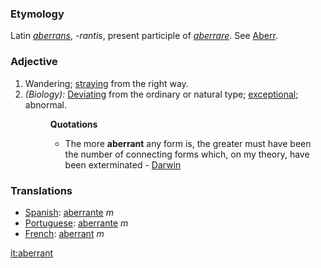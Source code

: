 ===Etymology===
Latin ''[[aberrans]]'', ''-rantis'', present participle of ''[[aberrare]]''. See [[Aberr]].
===Adjective===
#Wandering; [[straying]] from the right way.
#''(Biology):'' [[Deviating]] from the ordinary or natural type; [[exceptional]]; abnormal.
#:'''Quotations'''
#:*The more '''aberrant''' any form is, the greater must have been the number of connecting forms which, on my theory, have been exterminated - [[Darwin]]
=== Translations ===
*[[Spanish]]: [[aberrante]] ''m''
*[[Portuguese]]: [[aberrante]] ''m''
*[[French]]: [[aberrant]] ''m''

[[it:aberrant]]